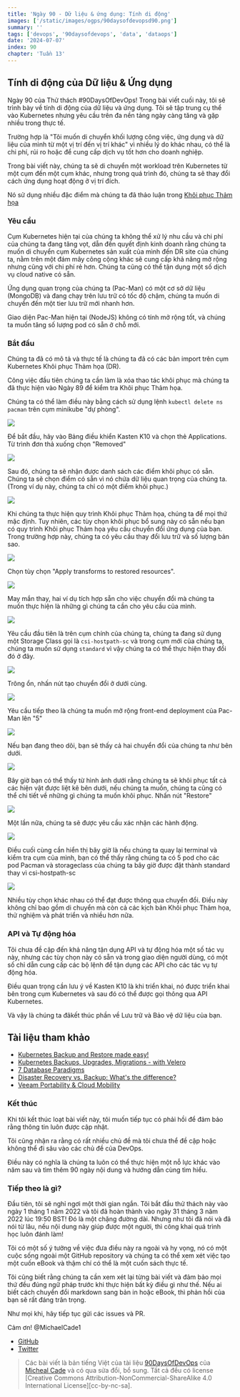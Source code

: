 ```yaml
---
title: 'Ngày 90 - Dữ liệu & ứng dụng: Tính di động'
images: ['/static/images/ogps/90daysofdevopsd90.png']
summary: ''
tags: ['devops', '90daysofdevops', 'data', 'dataops']
date: '2024-07-07'
index: 90
chapter: 'Tuần 13'
---
```


<TOCInline toc={props.toc} asDisclosure />

## Tính di động của Dữ liệu & Ứng dụng

Ngày 90 của Thử thách #90DaysOfDevOps! Trong bài viết cuối này, tôi sẽ trình bày về tính di động của dữ liệu và ứng dụng. Tôi sẽ tập trung cụ thể vào Kubernetes nhưng yêu cầu trên đa nền tảng ngày càng tăng và gặp nhiều trong thực tế.

Trường hợp là "Tôi muốn di chuyển khối lượng công việc, ứng dụng và dữ liệu của mình từ một vị trí đến vị trí khác" vì nhiều lý do khác nhau, có thể là chi phí, rủi ro hoặc để cung cấp dịch vụ tốt hơn cho doanh nghiệp.

Trong bài viết này, chúng ta sẽ di chuyển một workload trên Kubernetes từ một cụm đến một cụm khác, nhưng trong quá trình đó, chúng ta sẽ thay đổi cách ứng dụng hoạt động ở vị trí đích.

Nó sử dụng nhiều đặc điểm mà chúng ta đã thảo luận trong [Khôi phục Thảm họa](https://vntechies.dev/courses/90-ngay-devops/ngay-89-khac-phuc-tham-hoa-dr)

### **Yêu cầu**

Cụm Kubernetes hiện tại của chúng ta không thể xử lý nhu cầu và chi phí của chúng ta đang tăng vọt, dẫn đến quyết định kinh doanh rằng chúng ta muốn di chuyển cụm Kubernetes sản xuất của mình đến DR site của chúng ta, nằm trên một đám mây công cộng khác sẽ cung cấp khả năng mở rộng nhưng cũng với chi phí rẻ hơn. Chúng ta cũng có thể tận dụng một số dịch vụ cloud native có sẵn.

Ứng dụng quan trọng của chúng ta (Pac-Man) có một cơ sở dữ liệu (MongoDB) và đang chạy trên lưu trữ có tốc độ chậm, chúng ta muốn di chuyển đến một tier lưu trữ mới nhanh hơn.

Giao diện Pac-Man hiện tại (NodeJS) không có tính mở rộng tốt, và chúng ta muốn tăng số lượng pod có sẵn ở chỗ mới.

### Bắt đầu

Chúng ta đã có mô tả và thực tế là chúng ta đã có các bản import trên cụm Kubernetes Khôi phục Thảm họa (DR).

Công việc đầu tiên chúng ta cần làm là xóa thao tác khôi phục mà chúng ta đã thực hiện vào Ngày 89 để kiểm tra Khôi phục Thảm họa.

Chúng ta có thể làm điều này bằng cách sử dụng lệnh `kubectl delete ns pacman` trên cụm minikube "dự phòng".

![](/static/images/assets/Day90_Data1.png)

Để bắt đầu, hãy vào Bảng điều khiển Kasten K10 và chọn thẻ Applications. Từ trình đơn thả xuống chọn "Removed"

![](/static/images/assets/Day90_Data2.png)

Sau đó, chúng ta sẽ nhận được danh sách các điểm khôi phục có sẵn. Chúng ta sẽ chọn điểm có sẵn vì nó chứa dữ liệu quan trọng của chúng ta. (Trong ví dụ này, chúng ta chỉ có một điểm khôi phục.)

![](/static/images/assets/Day90_Data3.png)

Khi chúng ta thực hiện quy trình Khôi phục Thảm họa, chúng ta để mọi thứ mặc định. Tuy nhiên, các tùy chọn khôi phục bổ sung này có sẵn nếu bạn có quy trình Khôi phục Thảm họa yêu cầu chuyển đổi ứng dụng của bạn. Trong trường hợp này, chúng ta có yêu cầu thay đổi lưu trữ và số lượng bản sao.

![](/static/images/assets/Day90_Data4.png)

Chọn tùy chọn "Apply transforms to restored resources".

![](/static/images/assets/Day90_Data5.png)

May mắn thay, hai ví dụ tích hợp sẵn cho việc chuyển đổi mà chúng ta muốn thực hiện là những gì chúng ta cần cho yêu cầu của mình.

![](/static/images/assets/Day90_Data6.png)

Yêu cầu đầu tiên là trên cụm chính của chúng ta, chúng ta đang sử dụng một Storage Class gọi là `csi-hostpath-sc` và trong cụm mới của chúng ta, chúng ta muốn sử dụng `standard` vì vậy chúng ta có thể thực hiện thay đổi đó ở đây.

![](/static/images/assets/Day90_Data7.png)

Trông ổn, nhấn nút tạo chuyển đổi ở dưới cùng.

![](/static/images/assets/Day90_Data8.png)

Yêu cầu tiếp theo là chúng ta muốn mở rộng front-end deployment của Pac-Man lên "5"

![](/static/images/assets/Day90_Data9.png)

Nếu bạn đang theo dõi, bạn sẽ thấy cả hai chuyển đổi của chúng ta như bên dưới.

![](/static/images/assets/Day90_Data10.png)

Bây giờ bạn có thể thấy từ hình ảnh dưới rằng chúng ta sẽ khôi phục tất cả các hiện vật được liệt kê bên dưới, nếu chúng ta muốn, chúng ta cũng có thể chi tiết về những gì chúng ta muốn khôi phục. Nhấn nút "Restore"

![](/static/images/assets/Day90_Data11.png)

Một lần nữa, chúng ta sẽ được yêu cầu xác nhận các hành động.

![](/static/images/assets/Day90_Data12.png)

Điều cuối cùng cần hiển thị bây giờ là nếu chúng ta quay lại terminal và kiểm tra cụm của mình, bạn có thể thấy rằng chúng ta có 5 pod cho các pod Pacman và storageclass của chúng ta bây giờ được đặt thành standard thay vì csi-hostpath-sc

![](/static/images/assets/Day90_Data13.png)

Nhiều tùy chọn khác nhau có thể đạt được thông qua chuyển đổi. Điều này không chỉ bao gồm di chuyển mà còn cả các kịch bản Khôi phục Thảm họa, thử nghiệm và phát triển và nhiều hơn nữa.

### API và Tự động hóa

Tôi chưa đề cập đến khả năng tận dụng API và tự động hóa một số tác vụ này, nhưng các tùy chọn này có sẵn và trong giao diện người dùng, có một số chỉ dẫn cung cấp các bộ lệnh để tận dụng các API cho các tác vụ tự động hóa.

Điều quan trọng cần lưu ý về Kasten K10 là khi triển khai, nó được triển khai bên trong cụm Kubernetes và sau đó có thể được gọi thông qua API Kubernetes.

Và vậy là chúng ta đãkết thúc phần về Lưu trữ và Bảo vệ dữ liệu của bạn.

## Tài liệu tham khảo

- [Kubernetes Backup and Restore made easy!](https://www.youtube.com/watch?v=01qcYSck1c4&t=217s)
- [Kubernetes Backups, Upgrades, Migrations - with Velero](https://www.youtube.com/watch?v=zybLTQER0yY)
- [7 Database Paradigms](https://www.youtube.com/watch?v=W2Z7fbCLSTw&t=520s)
- [Disaster Recovery vs. Backup: What's the difference?](https://www.youtube.com/watch?v=07EHsPuKXc0)
- [Veeam Portability & Cloud Mobility](https://www.youtube.com/watch?v=hDBlTdzE6Us&t=3s)

### **Kết thúc**

Khi tôi kết thúc loạt bài viết này, tôi muốn tiếp tục có phải hồi để đảm bảo rằng thông tin luôn được cập nhật.

Tôi cũng nhận ra rằng có rất nhiều chủ đề mà tôi chưa thể đề cập hoặc không thể đi sâu vào các chủ đề của DevOps.

Điều này có nghĩa là chúng ta luôn có thể thực hiện một nỗ lực khác vào năm sau và tìm thêm 90 ngày nội dung và hướng dẫn cùng tìm hiểu.

### Tiếp theo là gì?

Đầu tiên, tôi sẽ nghỉ ngơi một thời gian ngắn. Tôi bắt đầu thử thách này vào ngày 1 tháng 1 năm 2022 và tôi đã hoàn thành vào ngày 31 tháng 3 năm 2022 lúc 19:50 BST! Đó là một chặng đường dài. Nhưng như tôi đã nói và đã nói từ lâu, nếu nội dung này giúp được một người, thì công khai quá trình học luôn đánh làm!

Tôi có một số ý tưởng về việc đưa điều này ra ngoài và hy vọng, nó có một cuộc sống ngoài một GitHub repository và chúng ta có thể xem xét việc tạo một cuốn eBook và thậm chí có thể là một cuốn sách thực tế.

Tôi cũng biết rằng chúng ta cần xem xét lại từng bài viết và đảm bảo mọi thứ đều đúng ngữ pháp trước khi thực hiện bất kỳ điều gì như thế. Nếu ai biết cách chuyển đổi markdown sang bản in hoặc eBook, thì phản hồi của bạn sẽ rất đáng trân trọng.

Như mọi khi, hãy tiếp tục gửi các issues và PR.

Cảm ơn!
@MichaelCade1

- [GitHub](https://github.com/MichaelCade)
- [Twitter](https://twitter.com/MichaelCade1)

> Các bài viết là bản tiếng Việt của tài liệu [90DaysOfDevOps](https://github.com/MichaelCade/90DaysOfDevOps/tree/main/2022/Days) của [Micheal Cade](https://twitter.com/MichaelCade1) và có qua sửa đổi, bổ sung. Tất cả đều có license [Creative Commons Attribution-NonCommercial-ShareAlike 4.0 International License][cc-by-nc-sa].
